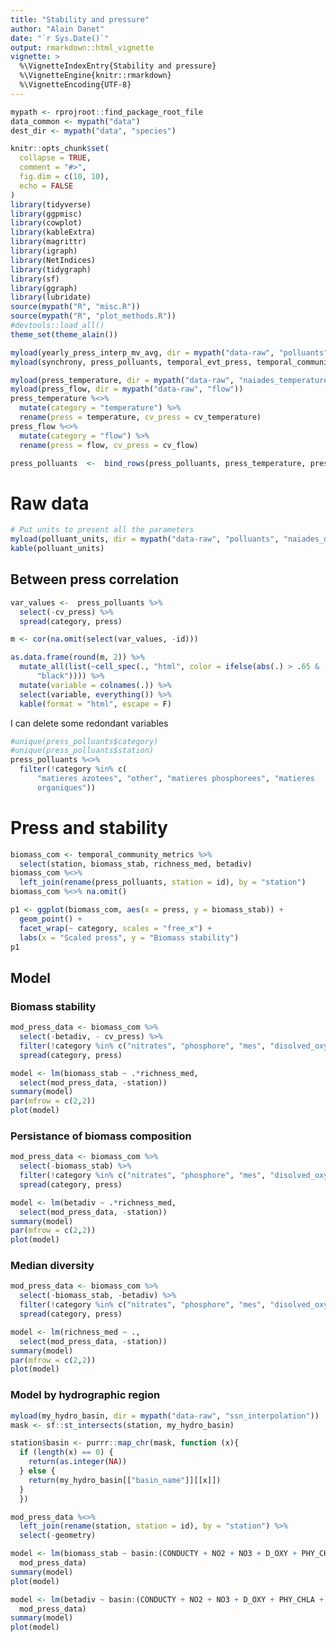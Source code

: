 ```yaml
---
title: "Stability and pressure"
author: "Alain Danet"
date: "`r Sys.Date()`"
output: rmarkdown::html_vignette
vignette: >
  %\VignetteIndexEntry{Stability and pressure}
  %\VignetteEngine{knitr::rmarkdown}
  %\VignetteEncoding{UTF-8}
---
```


```r
mypath <- rprojroot::find_package_root_file
data_common <- mypath("data")
dest_dir <- mypath("data", "species")
```

```r
knitr::opts_chunk$set(
  collapse = TRUE,
  comment = "#>",
  fig.dim = c(10, 10),
  echo = FALSE
)
library(tidyverse)
library(ggpmisc)
library(cowplot)
library(kableExtra)
library(magrittr)
library(igraph)
library(NetIndices)
library(tidygraph)
library(sf)
library(ggraph)
library(lubridate)
source(mypath("R", "misc.R"))
source(mypath("R", "plot_methods.R"))
#devtools::load_all()
theme_set(theme_alain())
```

```r
myload(yearly_press_interp_mv_avg, dir = mypath("data-raw", "polluants"))
myload(synchrony, press_polluants, temporal_evt_press, temporal_community_metrics, dir = mypath("data"))
```

```r
myload(press_temperature, dir = mypath("data-raw", "naiades_temperatures"))
myload(press_flow, dir = mypath("data-raw", "flow"))
press_temperature %<>%
  mutate(category = "temperature") %>%
  rename(press = temperature, cv_press = cv_temperature)
press_flow %<>%
  mutate(category = "flow") %>%
  rename(press = flow, cv_press = cv_flow)

press_polluants  <-  bind_rows(press_polluants, press_temperature, press_flow)
```


# Raw data

```r
# Put units to present all the parameters
myload(polluant_units, dir = mypath("data-raw", "polluants", "naiades_data"))
kable(polluant_units)
```



## Between press correlation

```r
var_values <-  press_polluants %>%
  select(-cv_press) %>%
  spread(category, press) 

m <- cor(na.omit(select(var_values, -id)))

as.data.frame(round(m, 2)) %>%
  mutate_all(list(~cell_spec(., "html", color = ifelse(abs(.) > .65 & . != 1, "red",
	  "black")))) %>%
  mutate(variable = colnames(.)) %>%
  select(variable, everything()) %>%
  kable(format = "html", escape = F)
```

I can delete some redondant variables 

```r
#unique(press_polluants$category)
#unique(press_polluants$station)
press_polluants %<>%
  filter(!category %in% c(
      "matieres azotees", "other", "matieres phosphorees", "matieres
      organiques"))
```


# Press and stability

```r
biomass_com <- temporal_community_metrics %>%
  select(station, biomass_stab, richness_med, betadiv)
biomass_com %<>%
  left_join(rename(press_polluants, station = id), by = "station")
biomass_com %<>% na.omit()
```

```r
p1 <- ggplot(biomass_com, aes(x = press, y = biomass_stab)) +
  geom_point() +
  facet_wrap(~ category, scales = "free_x") +
  labs(x = "Scaled press", y = "Biomass stability")
p1
```


## Model

### Biomass stability

```r
mod_press_data <- biomass_com %>%
  select(-betadiv, - cv_press) %>%
  filter(!category %in% c("nitrates", "phosphore", "mes", "disolved_oxygen")) %>%
  spread(category, press)

model <- lm(biomass_stab ~ .*richness_med,
  select(mod_press_data, -station)) 
summary(model)
par(mfrow = c(2,2))
plot(model)
```

### Persistance of biomass composition

```r
mod_press_data <- biomass_com %>%
  select(-biomass_stab) %>%
  filter(!category %in% c("nitrates", "phosphore", "mes", "disolved_oxygen")) %>%
  spread(category, press)

model <- lm(betadiv ~ .*richness_med,
  select(mod_press_data, -station)) 
summary(model)
par(mfrow = c(2,2))
plot(model)
```

### Median diversity

```r
mod_press_data <- biomass_com %>%
  select(-biomass_stab, -betadiv) %>%
  filter(!category %in% c("nitrates", "phosphore", "mes", "disolved_oxygen")) %>%
  spread(category, press)

model <- lm(richness_med ~ .,
  select(mod_press_data, -station)) 
summary(model)
par(mfrow = c(2,2))
plot(model)
```

### Model by hydrographic region

```r
myload(my_hydro_basin, dir = mypath("data-raw", "ssn_interpolation"))
mask <- sf::st_intersects(station, my_hydro_basin)

station$basin <- purrr::map_chr(mask, function (x){
  if (length(x) == 0) {
    return(as.integer(NA))
  } else {
    return(my_hydro_basin[["basin_name"]][[x]])
  }
  })
```
```r
mod_press_data %<>%
  left_join(rename(station, station = id), by = "station") %>%
  select(-geometry)

model <- lm(biomass_stab ~ basin:(CONDUCTY + NO2 + NO3 + D_OXY + PHY_CHLA + temp + TKN + TP + pH) ,
  mod_press_data) 
summary(model)
plot(model)
```

```r
model <- lm(betadiv ~ basin:(CONDUCTY + NO2 + NO3 + D_OXY + PHY_CHLA + temp + TKN + TP + pH),
  mod_press_data) 
summary(model)
plot(model)
```

